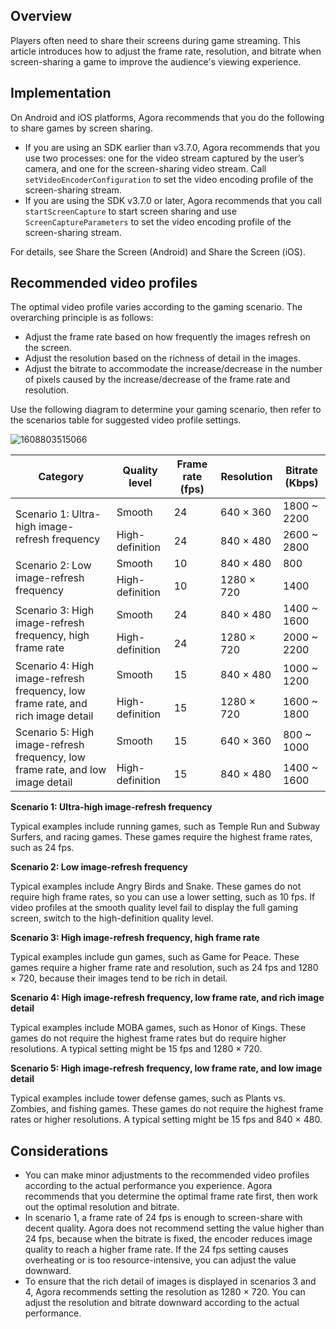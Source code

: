 ## Overview

Players often need to share their screens during game streaming. This article introduces how to adjust the frame rate, resolution, and bitrate when screen-sharing a game to improve the audience's viewing experience.

## Implementation

On Android and iOS platforms, Agora recommends that you do the following to share games by screen sharing.

- If you are using an SDK earlier than v3.7.0, Agora recommends that you use two processes: one for the video stream captured by the user’s camera, and one for the screen-sharing video stream. Call `setVideoEncoderConfiguration` to set the video encoding profile of the screen-sharing stream.
- If you are using the SDK v3.7.0 or later, Agora recommends that you call `startScreenCapture` to start screen sharing and use `ScreenCaptureParameters` to set the video encoding profile of the screen-sharing stream.

For details, see <Link to="../basic-features/screensharing?platform=android">Share the Screen (Android)</Link> and <Link to="../basic-features/screensharing?platform=ios">Share the Screen (iOS)</Link>.


## Recommended video profiles

The optimal video profile varies according to the gaming scenario. The overarching principle is as follows:

- Adjust the frame rate based on how frequently the images refresh on the screen.
- Adjust the resolution based on the richness of detail in the images.
- Adjust the bitrate to accommodate the increase/decrease in the number of pixels caused by the increase/decrease of the frame rate and resolution.

Use the following diagram to determine your gaming scenario, then refer to the scenarios table for suggested video profile settings.

![1608803515066](https://web-cdn.agora.io/docs-files/1608803515066)

<table class="tg">
<thead>
  <tr>
    <th class="tg-dby6"><span>Category</span></th>
    <th class="tg-dby6"><span>Quality level</span></th>
    <th class="tg-dby6"><span>Frame rate (fps)</span></th>
    <th class="tg-dby6"><span>Resolution</span></th>
    <th class="tg-dby6"><span>Bitrate (Kbps)</span></th>
  </tr>
</thead>
<tbody>
  <tr>
    <td class="tg-ns82" rowspan="2">Scenario 1: Ultra-high image-refresh frequency</td>
    <td class="tg-ns82">Smooth</td>
    <td class="tg-ns82">24</td>
    <td class="tg-ns82">640 × 360</td>
    <td class="tg-ns82">1800 ~ 2200</td>
  </tr>
  <tr>
    <td class="tg-ns82">High-definition</td>
    <td class="tg-ns82">24</td>
    <td class="tg-ns82">840 × 480</td>
    <td class="tg-ns82">2600 ~ 2800</td>
  </tr>
  <tr>
    <td class="tg-ns82" rowspan="2">Scenario 2: Low image-refresh frequency</td>
    <td class="tg-ns82">Smooth</td>
    <td class="tg-ns82">10</td>
    <td class="tg-ns82">840 × 480</td>
    <td class="tg-ns82">800</td>
  </tr>
  <tr>
    <td class="tg-ns82">High-definition</td>
    <td class="tg-ns82">10</td>
    <td class="tg-ns82">1280 × 720</td>
    <td class="tg-ns82">1400</td>
  </tr>
  <tr>
    <td class="tg-ns82" rowspan="2">Scenario 3: High image-refresh frequency, high frame rate</td>
    <td class="tg-ns82">Smooth</td>
    <td class="tg-ns82">24</td>
    <td class="tg-ns82">840 × 480</td>
    <td class="tg-ns82">1400 ~ 1600</td>
  </tr>
  <tr>
    <td class="tg-ns82">High-definition</td>
    <td class="tg-ns82">24</td>
    <td class="tg-ns82">1280 × 720</td>
    <td class="tg-ns82">2000 ~ 2200</td>
  </tr>
  <tr>
    <td class="tg-ns82" rowspan="2">Scenario 4: High image-refresh frequency, low frame rate, and rich image detail</td>
    <td class="tg-ns82">Smooth</td>
    <td class="tg-ns82">15</td>
    <td class="tg-ns82">840 × 480</td>
    <td class="tg-ns82">1000 ~ 1200</td>
  </tr>
  <tr>
    <td class="tg-ns82">High-definition</td>
    <td class="tg-ns82">15</td>
    <td class="tg-ns82">1280 × 720</td>
    <td class="tg-ns82">1600 ~ 1800</td>
  </tr>
  <tr>
    <td class="tg-ns82" rowspan="2">Scenario 5: High image-refresh frequency, low frame rate, and low image detail</td>
    <td class="tg-ns82">Smooth</td>
    <td class="tg-ns82">15</td>
    <td class="tg-ns82">640 × 360</td>
    <td class="tg-ns82">800 ~ 1000</td>
  </tr>
  <tr>
    <td class="tg-ns82">High-definition</td>
    <td class="tg-ns82">15</td>
    <td class="tg-ns82">840 × 480</td>
    <td class="tg-ns82">1400 ~ 1600</td>
  </tr>
</tbody>
</table>


**Scenario 1: Ultra-high image-refresh frequency**

Typical examples include running games, such as Temple Run and Subway Surfers, and racing games. These games require the highest frame rates, such as 24 fps.

**Scenario 2: Low image-refresh frequency**

Typical examples include Angry Birds and Snake. These games do not require high frame rates, so you can use a lower setting, such as 10 fps. If video profiles at the smooth quality level fail to display the full gaming screen, switch to the high-definition quality level.

**Scenario 3: High image-refresh frequency, high frame rate**

Typical examples include gun games, such as Game for Peace. These games require a higher frame rate and resolution, such as 24 fps and 1280 × 720, because their images tend to be rich in detail.

**Scenario 4: High image-refresh frequency, low frame rate, and rich image detail**

Typical examples include MOBA games, such as Honor of Kings. These games do not require the highest frame rates but do require higher resolutions. A typical setting might be 15 fps and 1280 × 720.

**Scenario 5: High image-refresh frequency, low frame rate, and low image detail**

Typical examples include tower defense games, such as Plants vs. Zombies, and fishing games. These games do not require the highest frame rates or higher resolutions. A typical setting might be 15 fps and 840 × 480.

## Considerations

- You can make minor adjustments to the recommended video profiles according to the actual performance you experience. Agora recommends that you determine the optimal frame rate first, then work out the optimal resolution and bitrate.
- In scenario 1, a frame rate of 24 fps is enough to screen-share with decent quality. Agora does not recommend setting the value higher than 24 fps, because when the bitrate is fixed, the encoder reduces image quality to reach a higher frame rate. If the 24 fps setting causes overheating or is too resource-intensive, you can adjust the value downward.
- To ensure that the rich detail of images is displayed in scenarios 3 and 4, Agora recommends setting the resolution as 1280 × 720. You can adjust the resolution and bitrate downward according to the actual performance.

